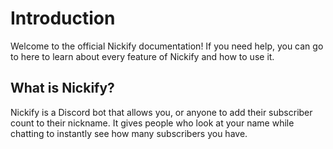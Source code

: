 # Introduction

Welcome to the official Nickify documentation! If you need help, you can go to here to learn about every feature of Nickify and how to use it.

## What is Nickify?

Nickify is a Discord bot that allows you, or anyone to add their subscriber count to their nickname. It gives people who look at your name while chatting to instantly see how many subscribers you have.
